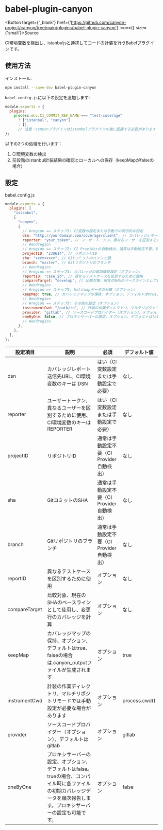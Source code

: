 
# babel-plugin-canyon

<div className={'h-10'}></div>

<Button target={'_blank'} href={'https://github.com/canyon-project/canyon/tree/main/plugins/babel-plugin-canyon'} icon={<GithubOutlined />} size={'small'}>Source</Button>

CI環境変数を検出し、istanbuljsと連携してコードの計装を行うBabelプラグインです。

## 使用方法

インストール:

```sh
npm install --save-dev babel-plugin-canyon
```

`babel.config.js`に以下の設定を追加します:

```js
module.exports = {
  plugins:
    process.env.CI_COMMIT_REF_NAME === "test-coverage"
      ? ["istanbul", "canyon"]
      : [],
      // 注意：canyonプラグインはistanbulプラグインの後に配置する必要があります
};
```

以下の2つの処理を行います：

1. CI環境変数の検出
2. 前段階のistanbul計装結果の確認とローカルへの保存（keepMapがfalseの場合）

## 設定

babel.config.js

```js
module.exports = {
  plugins: [
    "istanbul",
    [
      "canyon",
      {
        // #region == ステップ1: CI変数の設定または手動での明示的な設定
        dsn: "http://yourdomain.com/coverage/client", // カバレッジレポート送信先URL、CI環境変数のキーは DSN
        reporter: "your_token", // ユーザートークン、異なるユーザーを区別するために使用、CI環境変数のキーは REPORTER
        // #endregion
        // #region == ステップ2: CI Providerの自動検出、通常は手動設定不要、詳細は Support Provider ドキュメントを参照
        projectID: "230614", // リポジトリID
        sha: "xxxxxxxxx", // Gitコミットのハッシュ値
        branch: "master", // Gitリポジトリのブランチ
        // #endregion
        // #region == ステップ3: カバレッジの追加機能設定（オプション）
        reportID: "case_id", // 異なるテストケースを区別するために使用
        compareTarget: "develop", // 比較対象、現在のSHAのベースラインとして使用し、変更行のカバレッジを計算
        // #endregion
        // #region == ステップ4: hitとmapデータの分離（オプション）
        keepMap: true, // カバレッジマップの保持、オプション、デフォルトはtrue、falseの場合は.canyon_outputファイルが生成されます
        // #endregion
        // #region == ステップ5: その他の設定（オプション）
        instrumentCwd: "/path/to", // 計装の作業ディレクトリ、マルチリポジトリモードでは手動設定が必要な場合があります
        provider: "gitlab", // ソースコードプロバイダー（オプション）、デフォルトは gitlab
        oneByOne: false, // プロキシサーバーの設定、オプション、デフォルトはfalse。trueの場合、コンパイル時に各ファイルの初期カバレッジデータを順次報告します。プロキシサーバーの設定も可能です。
        // #endregion
      },
    ],
  ],
};
```

| 設定項目       | 説明                                                                                                         | 必須                                           | デフォルト値   |
| ------------- | ------------------------------------------------------------------------------------------------------------ | ---------------------------------------------- | ------------- |
| dsn           | カバレッジレポート送信先URL、CI環境変数のキーは DSN                                                              | はい（CI変数設定または手動設定で必要）          | なし          |
| reporter      | ユーザートークン、異なるユーザーを区別するために使用、CI環境変数のキーは REPORTER                                  | はい（CI変数設定または手動設定で必要）          | なし          |
| projectID     | リポジトリID                                                                                                    | 通常は手動設定不要（CI Provider自動検出）       | なし          |
| sha           | GitコミットのSHA                                                                                                 | 通常は手動設定不要（CI Provider自動検出）       | なし          |
| branch        | Gitリポジトリのブランチ                                                                                          | 通常は手動設定不要（CI Provider自動検出）       | なし          |
| reportID      | 異なるテストケースを区別するために使用                                                                            | オプション                                     | なし          |
| compareTarget | 比較対象、現在のSHAのベースラインとして使用し、変更行のカバレッジを計算                                            | オプション                                     | なし          |
| keepMap       | カバレッジマップの保持、オプション、デフォルトはtrue、falseの場合は.canyon_outputファイルが生成されます            | オプション                                     | true          |
| instrumentCwd | 計装の作業ディレクトリ、マルチリポジトリモードでは手動設定が必要な場合があります                                   | オプション                                     | process.cwd() |
| provider      | ソースコードプロバイダー（オプション）、デフォルトは gitlab                                                       | オプション                                     | gitlab        |
| oneByOne      | プロキシサーバーの設定、オプション、デフォルトはfalse。trueの場合、コンパイル時に各ファイルの初期カバレッジデータを順次報告します。プロキシサーバーの設定も可能です。 | オプション                                     | false         |

